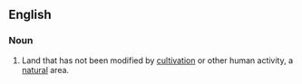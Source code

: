 ==English==

===Noun===
{{en-noun}}

# {{rfquote-sense}} Land that has not been modified by [[cultivation]] or other human activity, a [[natural]] area.
